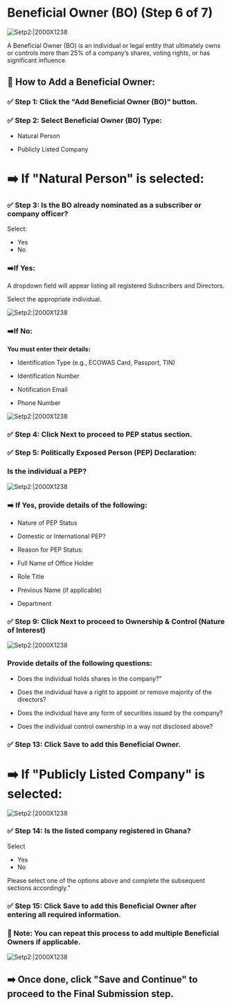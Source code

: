 # Beneficial Owner (BO) (Step 6 of 7)  

![Setp2:|2000X1238](/priv-limited30.png)

A Beneficial Owner (BO) is an individual or legal entity that ultimately owns or controls more than 25% of a company’s shares, voting rights, or has significant influence.

## 📝 How to Add a Beneficial Owner:

### ✅ Step 1: Click the "Add Beneficial Owner (BO)" button.

### ✅ Step 2: Select Beneficial Owner (BO) Type:

- Natural Person

- Publicly Listed Company

# ➡️ If "Natural Person" is selected:

### ✅ Step 3: Is the BO already nominated as a subscriber or company officer?
Select:
- Yes
- No

### ➡️If Yes:

A dropdown field will appear listing all registered Subscribers and Directors.

Select the appropriate individual.

![Setp2:|2000X1238](/priv-limited31.png)

### ➡️If No:

**You must enter their details:**

- Identification Type (e.g., ECOWAS Card, Passport, TIN)

- Identification Number

- Notification Email

- Phone Number

![Setp2:|2000X1238](/priv-limited32.png)

### ✅ Step 4: Click Next to proceed to PEP status section.

 ### ✅ Step 5: Politically Exposed Person (PEP) Declaration:

### **Is the individual a PEP?**
![Setp2:|2000X1238](/priv-limited33.png)


### ➡️ If Yes, provide details of the following:

- Nature of PEP Status

- Domestic or International PEP?

- Reason for PEP Status:

- Full Name of Office Holder

- Role Title

- Previous Name (if applicable)

- Department

 ### ✅ Step 9: Click Next to proceed to Ownership & Control (Nature of Interest)

![Setp2:|2000X1238](/priv-limited34.png)

 ### Provide details of the following questions:

-  Does the individual holds shares in the company?"

- Does the individual have a right to appoint or remove majority of the directors?

- Does the individual have any form of securities issued by the company?

- Does the individual control ownership in a way not disclosed above?


### ✅ Step 13: Click Save to add this Beneficial Owner.


# ➡️ If "Publicly Listed Company" is selected:  

![Setp2:|2000X1238](/priv-limited35.png)

### ✅ Step 14: Is the listed company registered in Ghana?
Select 
- Yes 
- No

Please select one of the options above and complete the subsequent sections accordingly."

### ✅ Step 15: Click Save to add this Beneficial Owner after entering all required information.

### **📌 Note:** You can repeat this process to add multiple Beneficial Owners if applicable.

![Setp2:|2000X1238](/priv-limited36.png)

## ➡️ Once done, click "Save and Continue" to proceed to the Final Submission step.

